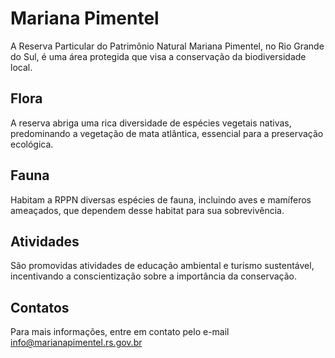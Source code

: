 # Mariana Pimentel

A Reserva Particular do Patrimônio Natural Mariana Pimentel, no Rio Grande do Sul, é uma área protegida que visa a conservação da biodiversidade local.

## Flora

A reserva abriga uma rica diversidade de espécies vegetais nativas, predominando a vegetação de mata atlântica, essencial para a preservação ecológica.

## Fauna

Habitam a RPPN diversas espécies de fauna, incluindo aves e mamíferos ameaçados, que dependem desse habitat para sua sobrevivência.

## Atividades

São promovidas atividades de educação ambiental e turismo sustentável, incentivando a conscientização sobre a importância da conservação.

## Contatos

Para mais informações, entre em contato pelo e-mail info@marianapimentel.rs.gov.br